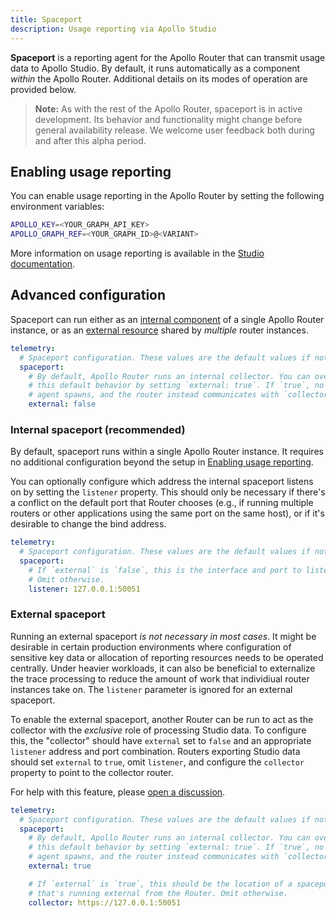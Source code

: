 ```yaml
---
title: Spaceport
description: Usage reporting via Apollo Studio
---
```


**Spaceport** is a reporting agent for the Apollo Router that can transmit usage data to Apollo Studio. By default, it runs automatically as a component _within_ the Apollo Router. Additional details on its modes of operation are provided below.

> **Note:** As with the rest of the Apollo Router, spaceport is in active development. Its behavior and functionality might change before general availability release. We welcome user feedback both during and after this alpha period.

## Enabling usage reporting

You can enable usage reporting in the Apollo Router by setting the following environment variables:

```bash title=".env"
APOLLO_KEY=<YOUR_GRAPH_API_KEY>
APOLLO_GRAPH_REF=<YOUR_GRAPH_ID>@<VARIANT>
```

More information on usage reporting is available in the [Studio documentation](https://www.apollographql.com/docs/studio/metrics/usage-reporting/).

## Advanced configuration
Spaceport can run either as an [internal component](#internal-spaceport) of a single Apollo Router instance, or as an [external resource](#external-spaceport) shared by _multiple_ router instances.

```yaml title="router.yaml"
telemetry:
  # Spaceport configuration. These values are the default values if not specified
  spaceport:
    # By default, Apollo Router runs an internal collector. You can override
    # this default behavior by setting `external: true`. If `true`, no reporting
    # agent spawns, and the router instead communicates with `collector` below.
    external: false
```

### Internal spaceport (recommended)

By default, spaceport runs within a single Apollo Router instance. It requires no additional configuration beyond the setup in [Enabling usage reporting](#enabling-usage-reporting).

You can optionally configure which address the internal spaceport listens on by setting the `listener` property. This should only be necessary if there's a conflict on the default port that Router chooses (e.g., if running multiple routers or other applications using the same port on the same host), or if it's desirable to change the bind address.

```yaml title="router.yaml"
telemetry:
  # Spaceport configuration. These values are the default values if not specified
  spaceport:
    # If `external` is `false`, this is the interface and port to listen on.
    # Omit otherwise.
    listener: 127.0.0.1:50051
```

### External spaceport

Running an external spaceport _is not necessary in most cases_. It might be desirable in certain production environments where configuration of sensitive key data or allocation of reporting resources needs to be operated centrally.  Under heavier workloads, it can also be beneficial to externalize the trace processing to reduce the amount of work that individiual router instances take on. The `listener` parameter is ignored for an external spaceport.

To enable the external spaceport, another Router can be run to act as the collector with the _exclusive_ role of processing Studio data. To configure this, the "collector" should have `external` set to `false` and an appropriate `listener` address and port combination. Routers exporting Studio data should set `external` to `true`, omit `listener`, and configure the `collector` property to point to the collector router.

For help with this feature, please [open a discussion](https://github.com/apollographql/router/discussions).

```yaml title="router.yaml"
telemetry:
  # Spaceport configuration. These values are the default values if not specified
  spaceport:
    # By default, Apollo Router runs an internal collector. You can override
    # this default behavior by setting `external: true`. If `true`, no reporting
    # agent spawns, and the router instead communicates with `collector` below.
    external: true

    # If `external` is `true`, this should be the location of a spaceport
    # that's running external from the Router. Omit otherwise.
    collector: https://127.0.0.1:50051
```
